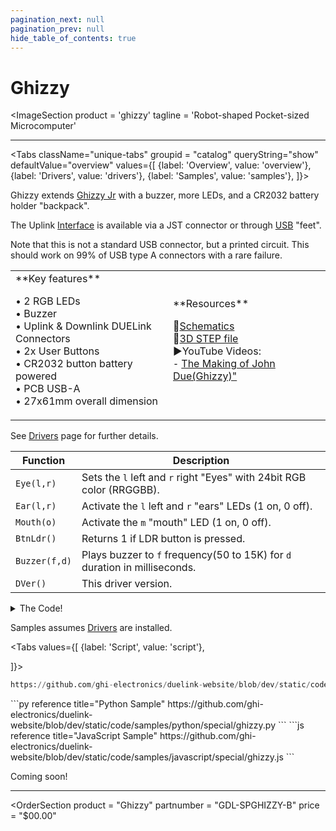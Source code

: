 ```yaml
---
pagination_next: null
pagination_prev: null
hide_table_of_contents: true
---
```



# Ghizzy

<ImageSection
    product = 'ghizzy'
    tagline = 'Robot-shaped Pocket-sized Microcomputer'
></ImageSection>

---

<Tabs className="unique-tabs" groupid = "catalog" queryString="show" defaultValue="overview"
  values={[
    {label: 'Overview', value: 'overview'},
    {label: 'Drivers', value: 'drivers'},
    {label: 'Samples', value: 'samples'},
  ]}>

<TabItem value="overview">

Ghizzy extends [Ghizzy Jr](./ghizzy-jr) with a buzzer, more LEDs, and a CR2032 battery holder "backpack".

The Uplink [Interface](../../interface/intro) is available via a JST connector or through [USB](../../interface/usb) "feet".

Note that this is not a standard USB connector, but a printed circuit. This should work on 99% of USB type A connectors with a rare failure.

<table><td width='50%'>
**Key features**

• 2 RGB LEDs<br/>
• Buzzer<br/>
• Uplink & Downlink DUELink Connectors<br/>
• 2x User Buttons<br/>
• CR2032 button battery powered<br/>
• PCB USB-A<br/>
• 27x61mm overall dimension<br/>

</td><td width='50%'>
**Resources**

📄[Schematics](pathname:///sch/gdl-spghizzy-b.pdf)<br/>
🔩[3D STEP file](pathname:///3d/gdl-spghizzy-b.step)<br/>
▶YouTube Videos:<br/>
⁃ [The Making of John Due(Ghizzy)"](https://www.youtube.com/watch?v=D4073veneWI)<br/>

</td></table>

</TabItem>

<TabItem value="drivers">

See [Drivers](../../engine/drivers) page for further details.


Function | Description 
--- | ---
`Eye(l,r)` | Sets the `l` left and `r` right "Eyes" with 24bit RGB color (RRGGBB).
`Ear(l,r)` | Activate the `l` left and `r` "ears" LEDs (1 on, 0 off).
`Mouth(o)` | Activate the `m` "mouth" LED (1 on, 0 off).
`BtnLdr()` | Returns 1 if LDR button is pressed.
`Buzzer(f,d)` | Plays buzzer to `f` frequency(50 to 15K) for `d` duration in milliseconds.
`DVer()` | This driver version.

<details>
  <summary>The Code!</summary>



```py reference title="Ghizzy Driver"
https://github.com/ghi-electronics/duelink-website/blob/dev/static/code/drivers/special/ghizzy.txt
```

</details>
</TabItem>

<TabItem value="samples">

Samples assumes [Drivers](../../engine/drivers) are installed.

<Tabs
  values={[
    {label: 'Script', value: 'script'},

]}>

<TabItem value="script">

```py reference title="Script Sample"
https://github.com/ghi-electronics/duelink-website/blob/dev/static/code/samples/script/special/ghizzy.txt
```
</TabItem>

<TabItem value="py">
```py reference title="Python Sample"
https://github.com/ghi-electronics/duelink-website/blob/dev/static/code/samples/python/special/ghizzy.py
```
</TabItem>

<TabItem value="js">
```js reference title="JavaScript Sample"
https://github.com/ghi-electronics/duelink-website/blob/dev/static/code/samples/javascript/special/ghizzy.js
```

</TabItem>

</Tabs>

</TabItem>

<TabItem value="projects">Coming soon!</TabItem>

</Tabs>

---
<OrderSection
    product = "Ghizzy"
    partnumber = "GDL-SPGHIZZY-B"
    price = "$00.00"
></OrderSection>